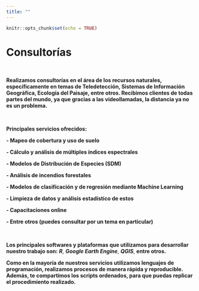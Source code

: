 ```yaml
---
title: ""
---
```


```r
knitr::opts_chunk$set(echo = TRUE)
```

# **Consultorías**

\

**Realizamos consultorías en el área de los recursos naturales, específicamente en temas de Teledetección, Sistemas de Información Geográfica, Ecología del Paisaje, entre otros. Recibimos clientes de todas partes del mundo, ya que gracias a las videollamadas, la distancia ya no es un problema. **

\

**Principales servicios ofrecidos:**

**- Mapeo de cobertura y uso de suelo**

**- Cálculo y análisis de múltiples índices espectrales**

**- Modelos de Distribución de Especies (SDM)**

**- Análisis de incendios forestales**

**- Modelos de clasificación y de regresión mediante Machine Learning**

**- Limpieza de datos y análisis estadístico de estos**

**- Capacitaciones online**

**- Entre otros (puedes consultar por un tema en particular)**

\

**Los principales softwares y plataformas que utilizamos para desarrollar nuestro trabajo son:** ***R***, ***Google Earth Engine***, ***QGIS***, **entre otros.**

**Como en la mayoría de nuestros servicios utilizamos lenguajes de programación, realizamos procesos de manera rápida y reproducible. Además, te compartimos los scripts ordenados, para que puedas replicar el procedimiento realizado. **

